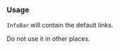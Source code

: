 
### Usage

`InfoBar` will contain the default links.

Do not use it in other places.

<!--
```js
import { InfoBar } from 'cdema_uikit';
```

```js
<InfoBar pageWidth="narrow" />
```
-->

